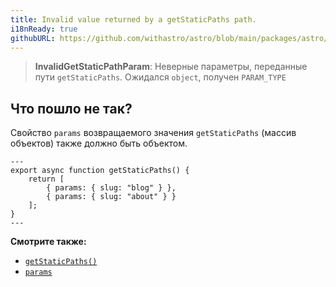 ```yaml
---
title: Invalid value returned by a getStaticPaths path.
i18nReady: true
githubURL: https://github.com/withastro/astro/blob/main/packages/astro/src/core/errors/errors-data.ts
---
```


> **InvalidGetStaticPathParam**: Неверные параметры, переданные пути `getStaticPaths`. Ожидался `object`, получен `PARAM_TYPE`

## Что пошло не так?

Свойство `params` возвращаемого значения `getStaticPaths` (массив объектов) также должно быть объектом.

```astro title="pages/blog/[id].astro"
---
export async function getStaticPaths() {
	return [
		{ params: { slug: "blog" } },
		{ params: { slug: "about" } }
	];
}
---
```

**Смотрите также:**
-  [`getStaticPaths()`](/ru/reference/api-reference/#getstaticpaths)
-  [`params`](/ru/reference/api-reference/#params)
